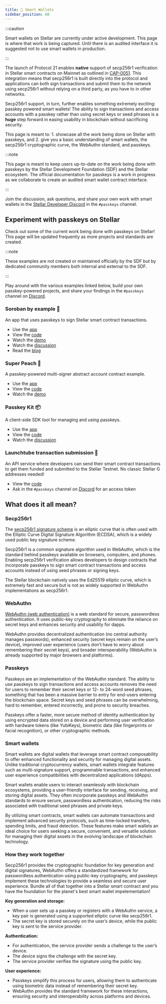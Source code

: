 ```yaml
---
title: 🚧 Smart Wallets
sidebar_position: 60
---
```


:::caution

Smart wallets on Stellar are currently under active development. This page is where that work is being captured. Until there is an audited interface it is suggested not to use smart wallets in production.

:::

The launch of Protocol 21 enables **native** support of secp256r1 verification in Stellar smart contracts on Mainnet as outlined in [CAP-0051](https://github.com/stellar/stellar-protocol/blob/master/core/cap-0051.md). This integration means that secp256r1 is built directly into the protocol and applications can both sign transactions and submit them to the network using secp256r1 without relying on a third party, as you have to in other networks.

Secp256r1 support, in turn, further enables something extremely exciting: passkey powered smart wallets! The ability to sign transactions and access accounts with a passkey rather than using secret keys or seed phrases is a **huge** step forward in easing usability in blockchain without sacrificing security.

This page is meant to: 1. showcase all the work being done on Stellar with passkeys, and 2. give you a basic understanding of smart wallets, the secp256r1 cryptographic curve, the WebAuthn standard, and passkeys.

:::note

This page is meant to keep users up-to-date on the work being done with passkeys by the Stellar Development Foundation (SDF) and the Stellar ecosystem. The official documentation for passkeys is a work in progress as we collaborate to create an audited smart wallet contract interface.

:::

Join the discussion, ask questions, and share your own work with smart wallets in the [Stellar Developer Discord](https://discord.gg/stellardev) in the `#passkeys` channel.

## Experiment with passkeys on Stellar

Check out some of the current work being done with passkeys on Stellar! This page will be updated frequently as more projects and standards are created.

:::note

These examples are not created or maintained officially by the SDF but by dedicated community members both internal and external to the SDF.

:::

Play around with the various examples linked below, build your own passkey-powered projects, and share your findings in the `#passkeys` channel on [Discord](https://discord.gg/stellardev).

### Soroban by example 🐔

An app that uses passkeys to sign Stellar smart contract transactions.

- Use the [app](https://passkey.sorobanbyexample.org/)
- View the [code](https://github.com/kalepail/soroban-passkey)
- Watch the [demo](https://www.youtube.com/watch?v=y38_O4oIvbY)
- Watch the [discussion](https://developers.stellar.org/meetings/2024/05/09)
- Read the [blog](https://kalepail.com/blockchain/the-passkey-powered-future-of-web3)

### Super Peach 🍑

A passkey-powered multi-signer abstract account contract example.

- Use the [app](https://superpeach.pages.dev/)
- View the [code](https://github.com/kalepail/superpeach)
- Watch the [demo](https://youtu.be/0Agiwso2OMc?si=CHD9U8s-YLyqbXUJ)

### Passkey Kit 📦

A client-side SDK tool for managing and using passkeys.

- Use the [app](https://passkey-kit-demo.pages.dev/)
- View the [code](https://github.com/kalepail/passkey-kit)
- Watch the [discussion](https://developers.stellar.org/meetings/2024/06/13)

### Launchtube transaction submission 🧪

An API service where developers can send their smart contract transactions to get them funded and submitted to the Stellar Testnet. No classic Stellar G addresses needed!

- View the [code](https://github.com/kalepail/launchtube)
- Ask in the `#passkeys` channel on [Discord](https://discord.gg/stellardev) for an access token

## What does it all mean?

### Secp256r1

The [secp256r1 signature scheme](https://wiki.hyperledger.org/display/BESU/SECP256R1+Support) is an elliptic curve that is often used with the Elliptic Curve Digital Signature Algorithm (ECDSA), which is a widely used public key signature scheme.

Secp256r1 is a common signature algorithm used in WebAuthn, which is the standard behind passkeys available on browsers, computers, and phones. Enabling secp256r1 verification allows developers to design contracts that incorporate passkeys to sign smart contract transactions and access accounts instead of using seed phrases or signing keys.

The Stellar blockchain natively uses the Ed25519 elliptic curve, which is extremely fast and secure but is not as widely supported in WebAuthn implementations as secp256r1.

### WebAuthn

[WebAuthn (web authentication)](https://www.okta.com/blog/2019/03/what-is-webauthn/) is a web standard for secure, passwordless authentication. It uses public-key cryptography to eliminate the reliance on secret keys and enhances security and usability for dapps.

WebAuthn provides decentralized authentication (no central authority manages passwords), enhanced security (secret keys remain on the user’s device), improved user experience (users don’t have to worry about remembering their secret keys), and broader interoperability (WebAuthn is already supported by major browsers and platforms).

### Passkeys

Passkeys are an implementation of the WebAuthn standard. The ability to use passkeys to sign transactions and access accounts removes the need for users to remember their secret keys or 12- to 24-word seed phrases, something that has been a massive barrier to entry for end-users entering the blockchain space. Secret keys and seed phrases can be overwhelming, hard to remember, entered incorrectly, and prone to security breaches.

Passkeys offer a faster, more secure method of identity authentication by using encrypted data stored on a device and performing user verification with hardware tokens (like YubiKeys), biometric data (like fingerprints or facial recognition), or other cryptographic methods.

### Smart wallets

Smart wallets are digital wallets that leverage smart contract composability to offer enhanced functionality and security for managing digital assets. Unlike traditional cryptocurrency wallets, smart wallets integrate features such as multi-signature support, programmable transactions, and enhanced user experience compatibilities with decentralized applications (dApps).

Smart wallets enable users to interact seamlessly with blockchain ecosystems, providing a user-friendly interface for sending, receiving, and storing digital assets. They often incorporate passkeys and WebAuthn standards to ensure secure, passwordless authentication, reducing the risks associated with traditional seed phrases and private keys.

By utilizing smart contracts, smart wallets can automate transactions and implement advanced security protocols, such as time-locked transfers, spending limits, and fraud detection. These features make smart wallets an ideal choice for users seeking a secure, convenient, and versatile solution for managing their digital assets in the evolving landscape of blockchain technology.

### How they work together

Secp256r1 provides the cryptographic foundation for key generation and digital signatures, WebAuthn offers a standardized framework for passwordless authentication using public-key cryptography, and passkeys implement these technologies to provide a seamless and secure user experience. Bundle all of that together into a Stellar smart contract and you have the foundation for the planet's best smart wallet impelementation!

**Key generation and storage:**

- When a user sets up a passkey or registers with a WebAuthn service, a key pair is generated using a supported elliptic curve like secp256r1.
- The secret key is stored securely on the user’s device, while the public key is sent to the service provider.

**Authentication:**

- For authentication, the service provider sends a challenge to the user’s device.
- The device signs the challenge with the secret key.
- The service provider verifies the signature using the public key.

**User experience:**

- Passkeys simplify this process for users, allowing them to authenticate using biometric data instead of remembering their secret key.
- WebAuthn provides the standard framework for these interactions, ensuring security and interoperability across platforms and devices.
